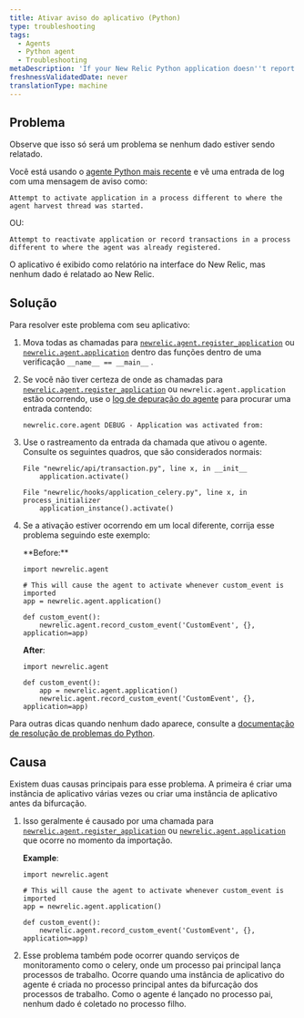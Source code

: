 ```yaml
---
title: Ativar aviso do aplicativo (Python)
type: troubleshooting
tags:
  - Agents
  - Python agent
  - Troubleshooting
metaDescription: 'If your New Relic Python application doesn''t report data and you see an activation warning message, try these troubleshooting steps.'
freshnessValidatedDate: never
translationType: machine
---
```


## Problema

<Callout variant="important">
  Observe que isso só será um problema se nenhum dado estiver sendo relatado.
</Callout>

Você está usando o [agente Python mais recente](/docs/release-notes/agent-release-notes/python-release-notes) e vê uma entrada de log com uma mensagem de aviso como:

```
Attempt to activate application in a process different to where the agent harvest thread was started.
```

OU:

```
Attempt to reactivate application or record transactions in a process different to where the agent was already registered.
```

O aplicativo é exibido como relatório na interface do New Relic, mas nenhum dado é relatado ao New Relic.

## Solução

Para resolver este problema com seu aplicativo:

1. Mova todas as chamadas para [`newrelic.agent.register_application`](/docs/agents/python-agent/python-agent-api/register_application) ou [`newrelic.agent.application`](/docs/agents/python-agent/python-agent-api/application) dentro das funções dentro de uma verificação `__name__ == __main__` .

2. Se você não tiver certeza de onde as chamadas para [`newrelic.agent.register_application`](/docs/agents/python-agent/python-agent-api/register_application) ou `newrelic.agent.application` estão ocorrendo, use o [log de depuração do agente](/docs/agents/python-agent/troubleshooting/python-agent-logging) para procurar uma entrada contendo:

   ```
   newrelic.core.agent DEBUG - Application was activated from:
   ```

3. Use o rastreamento da entrada da chamada que ativou o agente. Consulte os seguintes quadros, que são considerados normais:

   ```
   File "newrelic/api/transaction.py", line x, in __init__
       application.activate()
   ```

   ```
   File "newrelic/hooks/application_celery.py", line x, in process_initializer
       application_instance().activate()
   ```

4. Se a ativação estiver ocorrendo em um local diferente, corrija esse problema seguindo este exemplo:

   <DNT>
     **Before:**
   </DNT>

   ```
   import newrelic.agent

   # This will cause the agent to activate whenever custom_event is imported
   app = newrelic.agent.application()

   def custom_event():
       newrelic.agent.record_custom_event('CustomEvent', {}, application=app)
   ```

   <DNT>**After**</DNT>:

   ```
   import newrelic.agent

   def custom_event():
       app = newrelic.agent.application()
       newrelic.agent.record_custom_event('CustomEvent', {}, application=app)
   ```

Para outras dicas quando nenhum dado aparece, consulte a [documentação de resolução de problemas do Python](/docs/agents/python-agent/troubleshooting/no-data-appears-python).

## Causa

Existem duas causas principais para esse problema. A primeira é criar uma instância de aplicativo várias vezes ou criar uma instância de aplicativo antes da bifurcação.

1. Isso geralmente é causado por uma chamada para [`newrelic.agent.register_application`](/docs/agents/python-agent/python-agent-api/register_application) ou [`newrelic.agent.application`](/docs/agents/python-agent/python-agent-api/application) que ocorre no momento da importação.

   <DNT>**Example**</DNT>:

   ```
   import newrelic.agent

   # This will cause the agent to activate whenever custom_event is imported
   app = newrelic.agent.application()

   def custom_event():
       newrelic.agent.record_custom_event('CustomEvent', {}, application=app)
   ```

2. Esse problema também pode ocorrer quando serviços de monitoramento como o celery, onde um processo pai principal lança processos de trabalho. Ocorre quando uma instância de aplicativo do agente é criada no processo principal antes da bifurcação dos processos de trabalho. Como o agente é lançado no processo pai, nenhum dado é coletado no processo filho.